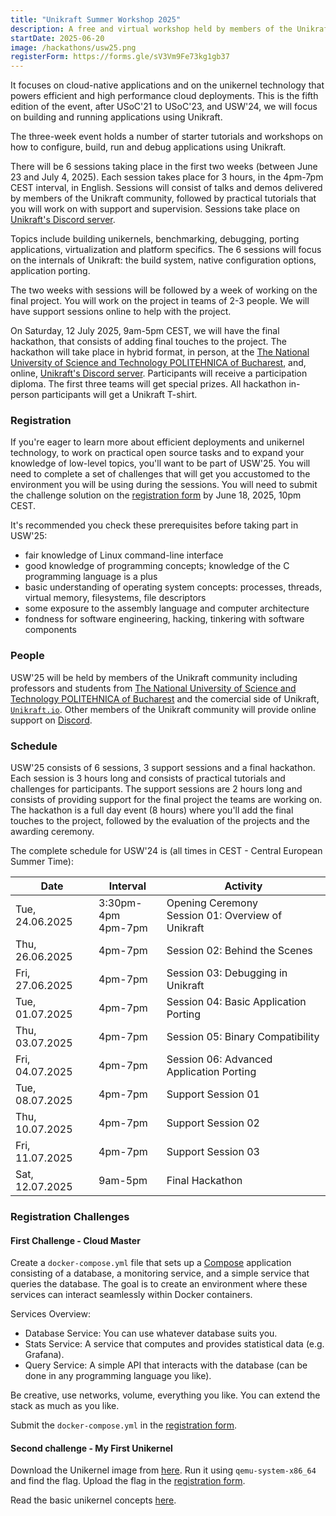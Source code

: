 ```yaml
---
title: "Unikraft Summer Workshop 2025"
description: A free and virtual workshop held by members of the Unikraft community this June 23 - July 12, 2025.
startDate: 2025-06-20
image: /hackathons/usw25.png
registerForm: https://forms.gle/sV3Vm9Fe73kg1gb37
---
```


It focuses on cloud-native applications and on the unikernel technology that powers efficient and high performance cloud deployments.
This is the fifth edition of the event, after USoC'21 to USoC'23, and USW'24, we will focus on building and running applications using Unikraft.

The three-week event holds a number of starter tutorials and workshops on how to configure, build, run and debug applications using Unikraft.

There will be 6 sessions taking place in the first two weeks (between June 23 and July 4, 2025).
Each session takes place for 3 hours, in the 4pm-7pm CEST interval, in English.
Sessions will consist of talks and demos delivered by members of the Unikraft community, followed by practical tutorials that you will work on with support and supervision.
Sessions take place on [Unikraft's Discord server](https://bit.ly/UnikraftDiscord).

Topics include building unikernels, benchmarking, debugging, porting applications, virtualization and platform specifics.
The 6 sessions will focus on the internals of Unikraft: the build system, native configuration options, application porting.

The two weeks with sessions will be followed by a week of working on the final project.
You will work on the project in teams of 2-3 people.
We will have support sessions online to help with the project.

On Saturday, 12 July 2025, 9am-5pm CEST, we will have the final hackathon, that consists of adding final touches to the project.
The hackathon will take place in hybrid format, in person, at the [The National University of Science and Technology POLITEHNICA of Bucharest](https://upb.ro/en/), and, online, [Unikraft's Discord server](https://bit.ly/UnikraftDiscord).
Participants will receive a participation diploma.
The first three teams will get special prizes.
All hackathon in-person participants will get a Unikraft T-shirt.

### Registration

If you're eager to learn more about efficient deployments and unikernel technology, to work on practical open source tasks and to expand your knowledge of low-level topics, you'll want to be part of USW'25.
You will need to complete a set of challenges that will get you accustomed to the environment you will be using during the sessions.
You will need to submit the challenge solution on the [registration form](https://forms.gle/8rMpU6Z48cadXxyn9) by June 18, 2025, 10pm CEST.

It's recommended you check these prerequisites before taking part in USW'25:

* fair knowledge of Linux command-line interface
* good knowledge of programming concepts;
  knowledge of the C programming language is a plus
* basic understanding of operating system concepts: processes, threads, virtual memory, filesystems, file descriptors
* some exposure to the assembly language and computer architecture
* fondness for software engineering, hacking, tinkering with software components

### People

USW'25 will be held by members of the Unikraft community including professors and students from [The National University of Science and Technology POLITEHNICA of Bucharest](https://upb.ro/) and the comercial side of Unikraft, [`Unikraft.io`](https://unikraft.io/).
Other members of the Unikraft community will provide online support on [Discord](https://bit.ly/UnikraftDiscord).

### Schedule

USW'25 consists of 6 sessions, 3 support sessions and a final hackathon.
Each session is 3 hours long and consists of practical tutorials and challenges for participants.
The support sessions are 2 hours long and consists of providing support for the final project the teams are working on.
The hackathon is a full day event (8 hours) where you'll add the final touches to the project, followed by the evaluation of the projects and the awarding ceremony.

The complete schedule for USW'24 is (all times in CEST - Central European Summer Time):

| Date | Interval | Activity |
|------|----------|----------|
| Tue, 24.06.2025 | 3:30pm-4pm<br/> 4pm-7pm| Opening Ceremony<br/> Session 01: Overview of Unikraft |
| Thu, 26.06.2025 | 4pm-7pm | Session 02: Behind the Scenes |
| Fri, 27.06.2025 | 4pm-7pm | Session 03: Debugging in Unikraft |
| Tue, 01.07.2025 | 4pm-7pm | Session 04: Basic Application Porting |
| Thu, 03.07.2025 | 4pm-7pm | Session 05: Binary Compatibility |
| Fri, 04.07.2025 | 4pm-7pm | Session 06: Advanced Application Porting |
| Tue, 08.07.2025 | 4pm-7pm | Support Session 01 |
| Thu, 10.07.2025 | 4pm-7pm | Support Session 02 |
| Fri, 11.07.2025 | 4pm-7pm | Support Session 03 |
| Sat, 12.07.2025 | 9am-5pm | Final Hackathon |

### Registration Challenges

#### First Challenge - Cloud Master

Create a `docker-compose.yml` file that sets up a [Compose](https://docs.docker.com/compose/) application consisting of a database, a monitoring service, and a simple service that queries the database.
The goal is to create an environment where these services can interact seamlessly within Docker containers.

Services Overview:

* Database Service: You can use whatever database suits you.
* Stats Service: A service that computes and provides statistical data (e.g. Grafana).
* Query Service: A simple API that interacts with the database (can be done in any programming language you like).

Be creative, use networks, volume, everything you like.
You can extend the stack as much as you like.

Submit the `docker-compose.yml` in the [registration form](https://forms.gle/sV3Vm9Fe73kg1gb37).

#### Second challenge - My First Unikernel

Download the Unikernel image from [here](https://github.com/unikraft-upb/USoC23-registration/raw/add-challenges/03-my-first-unikernel/my-first-unikernel_kvm-x86_64).
Run it using `qemu-system-x86_64` and find the flag.
Upload the flag in the [registration form](https://forms.gle/sV3Vm9Fe73kg1gb37).

Read the basic unikernel concepts [here](https://unikraft.org/docs/concepts).
